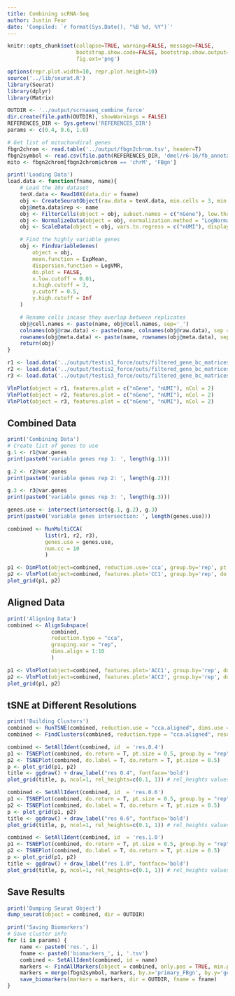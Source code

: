 ```yaml
---
title: Combining scRNA-Seq
author: Justin Fear
date: 'Compiled: `r format(Sys.Date(), "%B %d, %Y")`'
---
```


```r
knitr::opts_chunk$set(collapse=TRUE, warning=FALSE, message=FALSE,
                      bootstrap.show.code=FALSE, bootstrap.show.output=FALSE,
                      fig.ext='png')
```

```r
options(repr.plot.width=10, repr.plot.height=10)
source('../lib/seurat.R')
library(Seurat)
library(dplyr)
library(Matrix)

OUTDIR <- '../output/scrnaseq_combine_force'
dir.create(file.path(OUTDIR), showWarnings = FALSE)
REFERENCES_DIR <- Sys.getenv('REFERENCES_DIR')
params <- c(0.4, 0.6, 1.0)

# Get list of mitochondiral genes
fbgn2chrom <- read.table('../output/fbgn2chrom.tsv', header=T)
fbgn2symbol <- read.csv(file.path(REFERENCES_DIR, 'dmel/r6-16/fb_annotation/dmel_r6-16.fb_annotation'), header=T, sep = '\t')[, c('gene_symbol', 'primary_FBgn')]
mito <- fbgn2chrom[fbgn2chrom$chrom == 'chrM', 'FBgn']
```

```r
print('Loading Data')
load.data <- function(fname, name){
	# Load the 10x dataset
	tenX.data <- Read10X(data.dir = fname)
	obj <- CreateSeuratObject(raw.data = tenX.data, min.cells = 3, min.genes = 200, project = 'GroupCluster')
	obj@meta.data$rep <- name
	obj <- FilterCells(object = obj, subset.names = c("nGene"), low.thresholds = c(200), high.thresholds = c(6000))
	obj <- NormalizeData(object = obj, normalization.method = "LogNormalize", scale.factor = 1e4)
	obj <- ScaleData(object = obj, vars.to.regress = c("nUMI"), display.progress = FALSE)

	# Find the highly variable genes
	obj <- FindVariableGenes(
	    object = obj,
	    mean.function = ExpMean,
	    dispersion.function = LogVMR,
	    do.plot = FALSE,
	    x.low.cutoff = 0.01,
	    x.high.cutoff = 3,
	    y.cutoff = 0.5,
	    y.high.cutoff = Inf
	)

	# Rename cells incase they overlap between replicates
	obj@cell.names <- paste(name, obj@cell.names, sep='_')
	colnames(obj@raw.data) <- paste(name, colnames(obj@raw.data), sep = "_")
	rownames(obj@meta.data) <- paste(name, rownames(obj@meta.data), sep = "_")
	return(obj)
}

r1 <- load.data('../output/testis1_force/outs/filtered_gene_bc_matrices/dm6.16', 'rep1')
r2 <- load.data('../output/testis2_force/outs/filtered_gene_bc_matrices/dm6.16', 'rep2')
r3 <- load.data('../output/testis3_force/outs/filtered_gene_bc_matrices/dm6.16', 'rep3')

```

```r
VlnPlot(object = r1, features.plot = c("nGene", "nUMI"), nCol = 2)
VlnPlot(object = r2, features.plot = c("nGene", "nUMI"), nCol = 2)
VlnPlot(object = r3, features.plot = c("nGene", "nUMI"), nCol = 2)
```

## Combined Data

```r
print('Combining Data')
# Create list of genes to use
g.1 <- r1@var.genes
print(paste0('variable genes rep 1: ', length(g.1)))

g.2 <- r2@var.genes
print(paste0('variable genes rep 2: ', length(g.2)))

g.3 <- r3@var.genes
print(paste0('variable genes rep 3: ', length(g.3)))

genes.use <- intersect(intersect(g.1, g.2), g.3)
print(paste0('variable genes intersection: ', length(genes.use)))

combined <- RunMultiCCA(
			list(r1, r2, r3),
			genes.use = genes.use,
			num.cc = 10
			)
```

```r
p1 <- DimPlot(object=combined, reduction.use='cca', group.by='rep', pt.size=0.5, do.return=TRUE)
p2 <- VlnPlot(object=combined, features.plot='CC1', group.by='rep', do.return=TRUE)
plot_grid(p1, p2)
```

## Aligned Data

```r
print('Aligning Data')
combined <- AlignSubspace(
			  combined,
			  reduction.type = "cca",
			  grouping.var = "rep",
			  dims.align = 1:10
			  )
```

```r
p1 <- VlnPlot(object=combined, features.plot='ACC1', group.by='rep', do.return=TRUE)
p2 <- VlnPlot(object=combined, features.plot='ACC2', group.by='rep', do.return=TRUE)
plot_grid(p1, p2)
```

## tSNE at Different Resolutions

```r
print('Building Clusters')
combined <- RunTSNE(combined, reduction.use = "cca.aligned", dims.use = 1:10, do.fast = T)
combined <- FindClusters(combined, reduction.type = "cca.aligned", resolution = params, dims.use = 1:10)
```

```r
combined <- SetAllIdent(combined, id  = 'res.0.4')
p1 <- TSNEPlot(combined, do.return = T, pt.size = 0.5, group.by = "rep")
p2 <- TSNEPlot(combined, do.label = T, do.return = T, pt.size = 0.5)
p <- plot_grid(p1, p2)
title <- ggdraw() + draw_label("res 0.4", fontface='bold')
plot_grid(title, p, ncol=1, rel_heights=c(0.1, 1)) # rel_heights values control title margins
```

```r
combined <- SetAllIdent(combined, id  = 'res.0.6')
p1 <- TSNEPlot(combined, do.return = T, pt.size = 0.5, group.by = "rep")
p2 <- TSNEPlot(combined, do.label = T, do.return = T, pt.size = 0.5)
p <- plot_grid(p1, p2)
title <- ggdraw() + draw_label("res 0.6", fontface='bold')
plot_grid(title, p, ncol=1, rel_heights=c(0.1, 1)) # rel_heights values control title margins
```

```r
combined <- SetAllIdent(combined, id  = 'res.1.0')
p1 <- TSNEPlot(combined, do.return = T, pt.size = 0.5, group.by = "rep")
p2 <- TSNEPlot(combined, do.label = T, do.return = T, pt.size = 0.5)
p <- plot_grid(p1, p2)
title <- ggdraw() + draw_label("res 1.0", fontface='bold')
plot_grid(title, p, ncol=1, rel_heights=c(0.1, 1)) # rel_heights values control title margins
```

## Save Results

```r
print('Dumping Seurat Object')
dump_seurat(object = combined, dir = OUTDIR)
```

```r
print('Saving Biomarkers')
# Save cluster info
for (i in params) {
    name <- paste0('res.', i)
    fname <- paste0('biomarkers_', i, '.tsv')
    combined <- SetAllIdent(combined, id = name)
    markers <- FindAllMarkers(object = combined, only.pos = TRUE, min.pct = 0.25, thresh.use = 0.25, print.bar = FALSE)
    markers = merge(fbgn2symbol, markers, by.x='primary_FBgn', by.y='gene', all.y=T)
    save_biomarkers(markers = markers, dir = OUTDIR, fname = fname)
}
```
